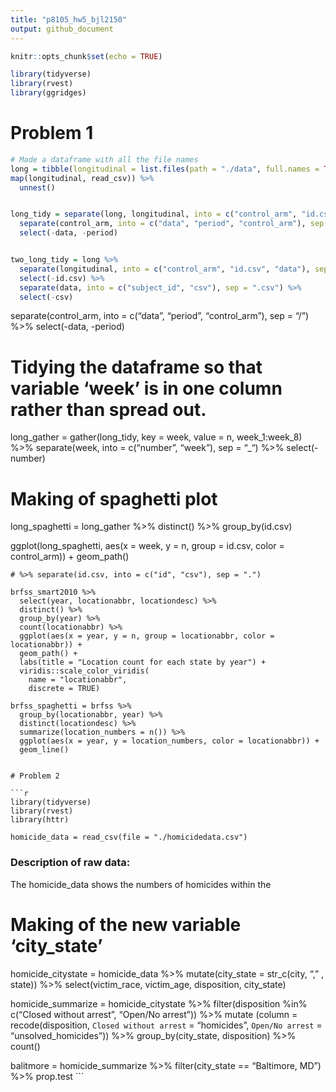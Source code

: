 ```yaml
---
title: "p8105_hw5_bjl2150"
output: github_document
---
```


```r
knitr::opts_chunk$set(echo = TRUE)

library(tidyverse)
library(rvest)
library(ggridges)
```

# Problem 1
```r
# Made a dataframe with all the file names
long = tibble(longitudinal = list.files(path = "./data", full.names = TRUE),
map(longitudinal, read_csv)) %>%
  unnest()


long_tidy = separate(long, longitudinal, into = c("control_arm", "id.csv"), sep = "_") %>%
  separate(control_arm, into = c("data", "period", "control_arm"), sep = "/") %>%
  select(-data, -period)


two_long_tidy = long %>% 
  separate(longitudinal, into = c("control_arm", "id.csv", "data"), sep = "/") %>%
  select(-id.csv) %>%
  separate(data, into = c("subject_id", "csv"), sep = ".csv") %>%
  select(-csv)
```
  separate(control_arm, into = c("data", "period", "control_arm"), sep = "/") %>%
  select(-data, -period)



# Tidying the dataframe so that variable 'week' is in one column rather than spread out.
long_gather = gather(long_tidy, key = week, value = n, week_1:week_8) %>%
  separate(week, into = c("number", "week"), sep = "_") %>%
  select(-number)

# Making of spaghetti plot

long_spaghetti = long_gather %>%
  distinct() %>%
  group_by(id.csv) 
  

ggplot(long_spaghetti, aes(x = week, y = n, group = id.csv, color = control_arm)) + 
  geom_path()


```
# %>% separate(id.csv, into = c("id", "csv"), sep = ".")

brfss_smart2010 %>% 
  select(year, locationabbr, locationdesc) %>% 
  distinct() %>%
  group_by(year) %>% 
  count(locationabbr) %>% 
  ggplot(aes(x = year, y = n, group = locationabbr, color = locationabbr)) +
  geom_path() + 
  labs(title = "Location count for each state by year") + 
  viridis::scale_color_viridis(
    name = "locationabbr", 
    discrete = TRUE)

brfss_spaghetti = brfss %>%
  group_by(locationabbr, year) %>%
  distinct(locationdesc) %>%
  summarize(location_numbers = n()) %>%
  ggplot(aes(x = year, y = location_numbers, color = locationabbr)) + 
  geom_line() 


# Problem 2

```r
library(tidyverse)
library(rvest)
library(httr)

homicide_data = read_csv(file = "./homicidedata.csv")
```
### Description of raw data:

The homicide_data shows the numbers of homicides within the 


# Making of the new variable 'city_state'
homicide_citystate = homicide_data %>%
  mutate(city_state = str_c(city, ", " , state)) %>%
  select(victim_race, victim_age, disposition, city_state)

homicide_summarize = homicide_citystate %>% 
  filter(disposition %in% c("Closed without arrest", "Open/No arrest")) %>%
  mutate (column = recode(disposition, `Closed without arrest` = "homicides", `Open/No arrest` = "unsolved_homicides")) %>%
  group_by(city_state, disposition) %>%
  count()

balitmore = homicide_summarize %>%
  filter(city_state == "Baltimore, MD") %>%
  prop.test
```



